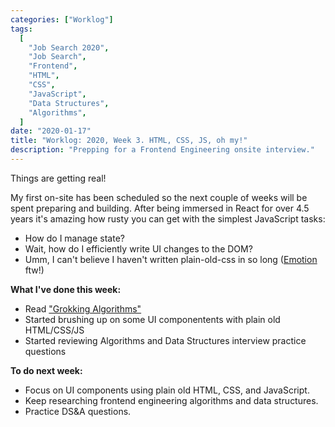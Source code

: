 ```yaml
---
categories: ["Worklog"]
tags:
  [
    "Job Search 2020",
    "Job Search",
    "Frontend",
    "HTML",
    "CSS",
    "JavaScript",
    "Data Structures",
    "Algorithms",
  ]
date: "2020-01-17"
title: "Worklog: 2020, Week 3. HTML, CSS, JS, oh my!"
description: "Prepping for a Frontend Engineering onsite interview."
---
```


Things are getting real!

My first on-site has been scheduled so the next couple of weeks will be spent preparing and building. After being immersed in React for over 4.5 years it's amazing how rusty you can get with the simplest JavaScript tasks:

- How do I manage state?
- Wait, how do I efficiently write UI changes to the DOM?
- Umm, I can't believe I haven't written plain-old-css in so long ([Emotion](https://emotion.sh/) ftw!)

**What I've done this week:**

- Read ["Grokking Algorithms"](https://www.amazon.com/Grokking-Algorithms-illustrated-programmers-curious/dp/1617292230)
- Started brushing up on some UI componentents with plain old HTML/CSS/JS
- Started reviewing Algorithms and Data Structures interview practice questions

**To do next week:**

- Focus on UI components using plain old HTML, CSS, and JavaScript.
- Keep researching frontend engineering algorithms and data structures.
- Practice DS&A questions.
